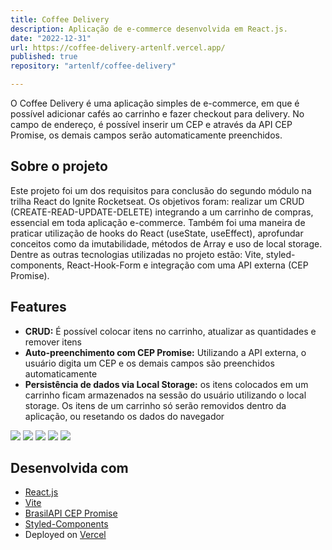 ```yaml
---
title: Coffee Delivery
description: Aplicação de e-commerce desenvolvida em React.js.
date: "2022-12-31"
url: https://coffee-delivery-artenlf.vercel.app/
published: true
repository: "artenlf/coffee-delivery"

---
```


O Coffee Delivery é uma aplicação simples de e-commerce, em que é possível adicionar cafés ao carrinho e fazer
checkout para delivery. No campo de endereço, é possível inserir um CEP e através da API CEP Promise, os demais
campos serão automaticamente preenchidos.

## Sobre o projeto

Este projeto foi um dos requisitos para conclusão do segundo módulo na trilha React do Ignite Rocketseat. 
Os objetivos foram: realizar um CRUD (CREATE-READ-UPDATE-DELETE) integrando a um carrinho de compras, essencial
em toda aplicação e-commerce. Também foi uma maneira de praticar utilização de hooks do React (useState, useEffect),
aprofundar conceitos como da imutabilidade, métodos de Array e uso de local storage. Dentre as outras tecnologias
utilizadas no projeto estão: Vite, styled-components, React-Hook-Form e integração com uma API externa (CEP Promise).

## Features

- **CRUD:** É possível colocar itens no carrinho, atualizar as quantidades e remover itens
- **Auto-preenchimento com CEP Promise:** Utilizando a API externa, o usuário digita um CEP e os demais campos
são preenchidos automaticamente
- **Persistência de dados via Local Storage:** os itens colocados em um carrinho ficam armazenados na sessão do usuário
utilizando o local storage. Os itens de um carrinho só serão removidos dentro da aplicação, ou resetando os dados do navegador


![](https://github.com/artenlf/coffee-delivery/raw/main/public/screenshots/1.png)
![](https://github.com/artenlf/coffee-delivery/raw/main/public/screenshots/2.png)
![](https://github.com/artenlf/coffee-delivery/raw/main/public/screenshots/3.png)
![](https://github.com/artenlf/coffee-delivery/raw/main/public/screenshots/4.png)
![](https://github.com/artenlf/coffee-delivery/raw/main/public/screenshots/5.png)


## Desenvolvida com

- [React.js](https://react.dev/)
- [Vite](https://vitejs.dev/)
- [BrasilAPI CEP Promise](https://github.com/BrasilAPI/cep-promise)
- [Styled-Components](https://styled-components.com/)
- Deployed on [Vercel](https://vercel.com?utm_source=coffee-delivery)